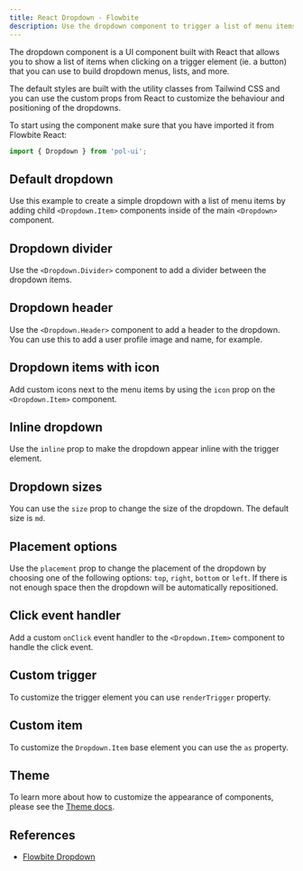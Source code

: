 ```yaml
---
title: React Dropdown - Flowbite
description: Use the dropdown component to trigger a list of menu items when clicking on an element such as a button or link based on multiple styles, sizes, and placements with React
---
```


The dropdown component is a UI component built with React that allows you to show a list of items when clicking on a trigger element (ie. a button) that you can use to build dropdown menus, lists, and more.

The default styles are built with the utility classes from Tailwind CSS and you can use the custom props from React to customize the behaviour and positioning of the dropdowns.

To start using the component make sure that you have imported it from Flowbite React:

```jsx
import { Dropdown } from 'pol-ui';
```

## Default dropdown

Use this example to create a simple dropdown with a list of menu items by adding child `<Dropdown.Item>` components inside of the main `<Dropdown>` component.

<Example name="dropdown.root" />

## Dropdown divider

Use the `<Dropdown.Divider>` component to add a divider between the dropdown items.

<Example name="dropdown.divider" />

## Dropdown header

Use the `<Dropdown.Header>` component to add a header to the dropdown. You can use this to add a user profile image and name, for example.

<Example name="dropdown.header" />

## Dropdown items with icon

Add custom icons next to the menu items by using the `icon` prop on the `<Dropdown.Item>` component.

<Example name="dropdown.itemsWithIcon" />

## Inline dropdown

Use the `inline` prop to make the dropdown appear inline with the trigger element.

<Example name="dropdown.inline" />

## Dropdown sizes

You can use the `size` prop to change the size of the dropdown. The default size is `md`.

<Example name="dropdown.sizes" />

## Placement options

Use the `placement` prop to change the placement of the dropdown by choosing one of the following options: `top`, `right`, `bottom` or `left`. If there is not enough space then the dropdown will be automatically repositioned.

<Example name="dropdown.placement" />

## Click event handler

Add a custom `onClick` event handler to the `<Dropdown.Item>` component to handle the click event.

<Example name="dropdown.events" />

## Custom trigger

To customize the trigger element you can use `renderTrigger` property.

<Example name="dropdown.customTrigger" />

## Custom item

To customize the `Dropdown.Item` base element you can use the `as` property.

<Example name="dropdown.customItem" />

## Theme

To learn more about how to customize the appearance of components, please see the [Theme docs](/docs/customize/theme).

<Theme name="dropdown" />

## References

- [Flowbite Dropdown](https://flowbite.com/docs/components/dropdowns/)
